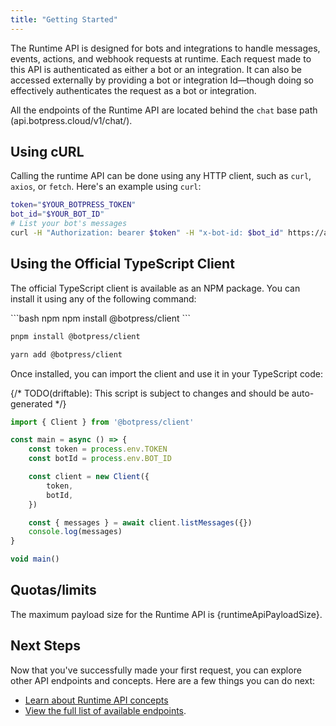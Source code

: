 ```yaml
---
title: "Getting Started"
---
```



The Runtime API is designed for bots and integrations to handle messages, events, actions, and webhook requests at runtime. Each request made to this API is authenticated as either a bot or an integration. It can also be accessed externally by providing a bot or integration Id—though doing so effectively authenticates the request as a bot or integration.

All the endpoints of the Runtime API are located behind the `chat` base path (api.botpress.cloud/v1/chat/).

## Using cURL

Calling the runtime API can be done using any HTTP client, such as `curl`, `axios`, or `fetch`. Here's an example using `curl`:

```bash
token="$YOUR_BOTPRESS_TOKEN"
bot_id="$YOUR_BOT_ID"
# List your bot's messages
curl -H "Authorization: bearer $token" -H "x-bot-id: $bot_id" https://api.botpress.cloud/v1/chat/messages
```

## Using the Official TypeScript Client

The official TypeScript client is available as an NPM package. You can install it using any of the following command:

<CodeGroup>
```bash npm
npm install @botpress/client
```

```bash pnpm
pnpm install @botpress/client
```

```bash yarn
yarn add @botpress/client
```
</CodeGroup>

Once installed, you can import the client and use it in your TypeScript code:

{/* TODO(driftable): This script is subject to changes and should be auto-generated */}
```ts
import { Client } from '@botpress/client'

const main = async () => {
    const token = process.env.TOKEN
    const botId = process.env.BOT_ID

    const client = new Client({
        token,
        botId,
    })

    const { messages } = await client.listMessages({})
    console.log(messages)
}

void main()
```

## Quotas/limits

The maximum payload size for the Runtime API is {runtimeApiPayloadSize}.

## Next Steps

Now that you've successfully made your first request, you can explore other API endpoints and concepts. Here are a few things you can do next:

- [Learn about Runtime API concepts](./concepts)
- [View the full list of available endpoints](./openapi/createConversation).
